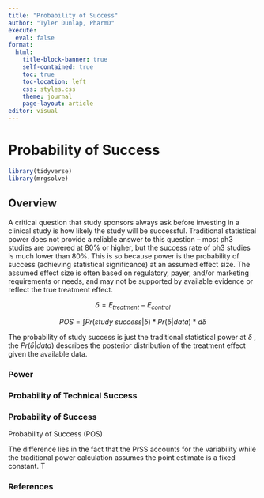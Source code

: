 ---
title: "Probability of Success"
author: "Tyler Dunlap, PharmD"
execute:
  eval: false
format:
  html:
    title-block-banner: true
    self-contained: true
    toc: true
    toc-location: left
    css: styles.css
    theme: journal
    page-layout: article
editor: visual
---

# Probability of Success

```{r}
library(tidyverse)
library(mrgsolve)
```

## Overview

A critical question that study sponsors always ask before investing in a clinical study is how likely the study will be successful. Traditional statistical power does not provide a reliable answer to this question -- most ph3 studies are powered at 80% or higher, but the success rate of ph3 studies is much lower than 80%. This is so because power is the probability of success (achieving statistical significance) at an assumed effect size. The assumed effect size is often based on regulatory, payer, and/or marketing requirements or needs, and may not be supported by available evidence or reflect the true treatment effect.

$$
\delta = E_{treatment}-E_{control}
$$

$$
POS = \int Pr(study~success|\delta)*Pr(\delta|data)*d\delta
$$

The probability of study success is just the traditional statistical power at $\delta$ , the $Pr(\delta|data)$ describes the posterior distribution of the treatment effect given the available data.

### Power

### Probability of Technical Success

### Probability of Success

Probability of Success (POS)

The difference lies in the fact that the PrSS accounts for the variability while the traditional power calculation assumes the point estimate is a fixed constant. T

### References
